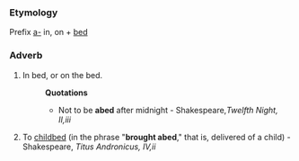===Etymology===
Prefix [[a-]] in, on + [[bed]]
===Adverb===
#In bed, or on the bed.
#:'''Quotations'''
#:*Not to be '''abed''' after midnight - Shakespeare,''Twelfth Night, II,iii''
#To [[childbed]] (in the phrase "'''brought abed'''," that is, delivered of a child) - Shakespeare, ''Titus Andronicus, IV,ii''